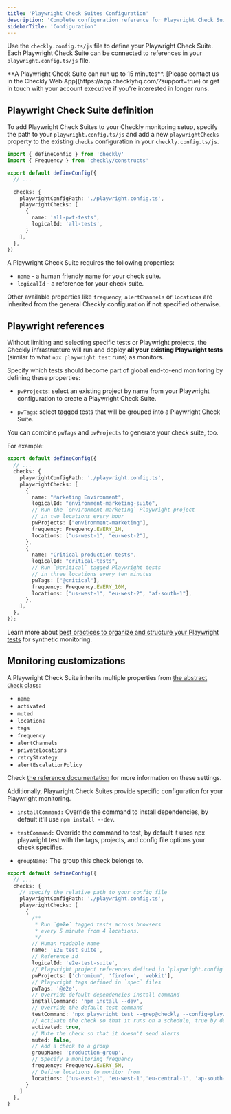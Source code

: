 ```yaml
---
title: 'Playwright Check Suites Configuration'
description: 'Complete configuration reference for Playwright Check Suites including all available options and examples.'
sidebarTitle: 'Configuration'
---
```



<PlaywrightCheckSuiteBetaNote />

Use the `checkly.config.ts/js` file to define your Playwright Check Suite. Each Playwright Check Suite can be connected to references in your `playwright.config.ts/js` file.

<Info>
**A Playwright Check Suite can run up to 15 minutes**. [Please contact us in the Checkly Web App](https://app.checklyhq.com/?support=true) or get in touch with your account executive if you're interested in longer runs.
</Info>

## Playwright Check Suite definition

To add Playwright Check Suites to your Checkly monitoring setup, specify the path to your `playwright.config.ts/js` and add a new `playwrightChecks` property to the existing `checks` configuration in your `checkly.config.ts/js`.

```typescript checkly.config.ts highlight={8-14}
import { defineConfig } from 'checkly'
import { Frequency } from 'checkly/constructs'

export default defineConfig({
  // ...

  checks: {
    playwrightConfigPath: './playwright.config.ts',
    playwrightChecks: [
      {
        name: 'all-pwt-tests',
        logicalId: 'all-tests',
      }
    ],
  },
})
```

A Playwright Check Suite requires the following properties:

* `name` - a human friendly name for your check suite.
* `logicalId` - a reference for your check suite.

Other available properties like `frequency`, `alertChannels` or `locations` are inherited from the general Checkly configuration if not specified otherwise.

## Playwright references

Without limiting and selecting specific tests or Playwright projects, the Checkly infrastructure will run and deploy **all your existing Playwright tests** (similar to what `npx playwright test` runs) as monitors.

Specify which tests should become part of global end-to-end monitoring by defining these properties:

* `pwProjects`: select an existing project by name from your Playwright configuration to create a Playwright Check Suite.

* `pwTags`: select tagged tests that will be grouped into a Playwright Check Suite.

You can combine `pwTags` and `pwProjects` to generate your check suite, too.

For example:

```typescript checkly.config.ts highlight={11, 20}
export default defineConfig({
  // ...
  checks: {
    playwrightConfigPath: './playwright.config.ts',
    playwrightChecks: [
      {
        name: "Marketing Environment",
        logicalId: "environment-marketing-suite",
        // Run the `environment-marketing` Playwright project
        // in two locations every hour
        pwProjects: ["environment-marketing"],
        frequency: Frequency.EVERY_1H,
        locations: ["us-west-1", "eu-west-2"],
      },
      {
        name: "Critical production tests",
        logicalId: "critical-tests",
        // Run `@critical` tagged Playwright tests
        // in three locations every ten minutes
        pwTags: ["@critical"],
        frequency: Frequency.EVERY_10M,
        locations: ["us-west-1", "eu-west-2", "af-south-1"],
      },
    ],
  },
});
```

Learn more about [best practices to organize and structure your Playwright tests](/detect/synthetic-monitoring/playwright-checks/test-organization/) for synthetic monitoring.

## Monitoring customizations

A Playwright Check Suite inherits multiple properties from [the abstract `Check` class](/cli/constructs-reference/#check):

- `name`
- `activated`
- `muted`
- `locations`
- `tags`
- `frequency`
- `alertChannels`
- `privateLocations`
- `retryStrategy`
- `alertEscalationPolicy`

Check [the reference documentation](/constructs/project#param-checks-playwright-checks) for more information on these settings.

Additionally, Playwright Check Suites provide specific configuration for your Playwright monitoring.

* `installCommand:` Override the command to install dependencies, by default it'll use `npm install --dev`.

* `testCommand:` Override the command to test, by default it uses npx playwright test with the tags, projects, and config file options your check specifies.

* `groupName:` The group this check belongs to.

```typescript checkly.config.ts
export default defineConfig({
  // ...
  checks: {
    // specify the relative path to your config file
    playwrightConfigPath: './playwright.config.ts',
    playwrightChecks: [
      {
        /**
         * Run `@e2e` tagged tests across browsers
         * every 5 minute from 4 locations.
         */
        // Human readable name
        name: 'E2E test suite',
        // Reference id
        logicalId: 'e2e-test-suite',
        // Playwright project references defined in `playwright.config`
        pwProjects: ['chromium', 'firefox', 'webkit'],
        // Playwright tags defined in `spec` files
        pwTags: '@e2e',
        // Override default dependencies install command
        installCommand: 'npm install --dev',
        // Override the default test command
        testCommand: 'npx playwright test --grep@checkly --config=playwright.foo.config.ts',
        // Activate the check so that it runs on a schedule, true by default
        activated: true,
        // Mute the check so that it doesn't send alerts
        muted: false,
        // Add a check to a group
        groupName: 'production-group',
        // Specify a monitoring frequency
        frequency: Frequency.EVERY_5M,
        // Define locations to monitor from
        locations: ['us-east-1', 'eu-west-1','eu-central-1', 'ap-south-1'],
      }
    ]
  },
}
```
